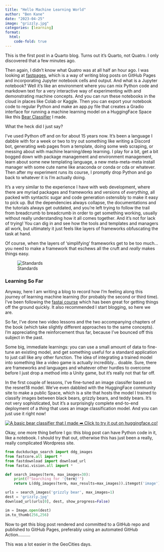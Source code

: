 ```yaml
---
title: "Hello Machine Learning World"
author: "Ben Kane"
date: "2023-04-25"
image: "grizzly.jpg"
categories: [learning]
format:
  html:
    code-fold: true
---
```


This is the first post in a Quarto blog. Turns out it's Quarto, not Quatro. I only discovered that a few minutes ago.

Then again, I didn't know what Quatro was at all half an hour ago. I was looking at [fastpages](https://github.com/fastai/fastbook/blob/master/app_blog.ipynb), which is a way of writing blog posts on GitHub Pages and incorporating Jupyter notebook cells and output. And what is a Jupyter notebook? Well it's like an environment where you can mix Python code and markdown text for a very interactive way of experimenting with and demonstrating machine concepts. And you can run these notebooks in the cloud in places like Colab or Kaggle. Then you can export your notebook code to regular Python and make an app.py file that creates a Gradio interface for running a machine learning model on a HuggingFace Space like this [Bear Classifier](https://huggingface.co/spaces/bk6000/bear_classifier) I made.

What the heck did I just say?

I've used Python off and on for about 15 years now. It's been a language I dabble with for a week or two to try out something like writing a Discord bot, generating web pages from a template, doing some web scraping, or messing about with machine learning/deep learning. I play for a bit, get a bit bogged down with package management and environment management, learn about some new templating language, a new meta-meta-meta install manager with some cute name like anaconda or conda or cda or whatever. Then after my experiment runs its course, I promptly drop Python and go back to whatever it is I'm actually doing.

It's a very similar to the experience I have with web development, where there are myriad packages and frameworks and versions of *everything*, all packed with syntactic sugar and code generation ostensibly to make it easy to pick up. But the dependencies always collapse, the documentations and the tutorials always get outdated, and you're left trying to follow the trail from breadcrumb to breadcrumb in order to get something working, usually without really understanding how it all comes together. And it's not for lack of trying! You can dig in and see how the tools and templates and managers all work, but ultimately it just feels like layers of frameworks obfuscating the task at hand.

Of course, when the layers of 'simplifying' frameworks get to be too much... you need to make a framework that eschews all the cruft and *really* makes things easy.

![Standards](https://imgs.xkcd.com/comics/standards_2x.png)

### Learning So Far
Anyway, here I am writing a blog to record how I'm feeling along this journey of learning machine learning (for probably the second or third time). I've been following the [fastai course](https://course.fast.ai/) which has been great for getting things off the ground quickly. It also recommended I start blogging, so here we are.

So far, I've done two video lessons and the two accompanying chapters of the book (which take slightly different approaches to the same concepts). I'm appreciating the reinforcement thus far, because I've bounced off this subject in the past.

Some big, immediate learnings: you can use a small amount of data to fine-tune an existing model, and get something useful for a standard application to just call like any other function. The idea of integrating a trained model into something like a video game is actually incredibly... doable. Sure, there are frameworks and languages and whatever other hurdles to overcome before I just drop a method into a Unity game, but it's really not that far off.

In the first couple of lessons, I've fine-tuned an image classifer based on the resnet18 model. We've even dabbled with the HuggingFace community site to make a public Space, which is a site that hosts the model I trained to classify images between black bears, grizzly bears, and teddy bears. It's not very sophisticated, but it's a surprisingly complete end-to-end deployment of a *thing* that uses an image classification model. And you can just use it right now!

[![A basic bear classifier that I made ➡ Click to try it out on huggingface.co!](bear_classifier.jpg)](https://huggingface.co/spaces/bk6000/bear_classifier)

Okay, one more thing before I go: this blog post can have Python code in it, like a notebook. I should try that out, otherwise this has just been a really, really complicated Wordpress site.

```python
from duckduckgo_search import ddg_images
from fastcore.all import *
from fastdownload import download_url
from fastai.vision.all import *

def search_images(term, max_images=30):
    print(f"Searching for '{term}'")
    return L(ddg_images(term, max_results=max_images)).itemgot('image')

urls = search_images('grizzly bear', max_images=1)
dest = 'grizzly.jpg'
download_url(urls[0], dest, show_progress=False)

im = Image.open(dest)
im.to_thumb(256,256)
```

Now to get this blog post rendered and committed to a GitHub repo and published to GitHub Pages, preferably using an automated GitHub Action..........

This was a lot easier in the GeoCities days.